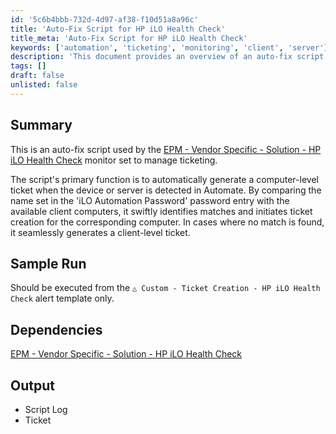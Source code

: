 ```yaml
---
id: '5c6b4bbb-732d-4d97-af38-f10d51a8a96c'
title: 'Auto-Fix Script for HP iLO Health Check'
title_meta: 'Auto-Fix Script for HP iLO Health Check'
keywords: ['automation', 'ticketing', 'monitoring', 'client', 'server']
description: 'This document provides an overview of an auto-fix script designed for the HP iLO Health Check monitor, which automatically generates tickets in Automate for detected devices or servers, enhancing efficiency in ticket management.'
tags: []
draft: false
unlisted: false
---
```

## Summary

This is an auto-fix script used by the [EPM - Vendor Specific - Solution - HP iLO Health Check](https://proval.itglue.com/DOC-5078775-10073297) monitor set to manage ticketing.

The script's primary function is to automatically generate a computer-level ticket when the device or server is detected in Automate. By comparing the name set in the 'iLO Automation Password' password entry with the available client computers, it swiftly identifies matches and initiates ticket creation for the corresponding computer. In cases where no match is found, it seamlessly generates a client-level ticket.

## Sample Run

Should be executed from the `△ Custom - Ticket Creation - HP iLO Health Check` alert template only.

## Dependencies

[EPM - Vendor Specific - Solution - HP iLO Health Check](https://proval.itglue.com/DOC-5078775-10073297)

## Output

- Script Log
- Ticket











